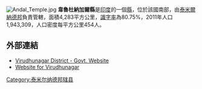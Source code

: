 [[Image:Andal_Temple.jpg|right]]
'''韋魯杜納加爾縣'''是[[印度|印度]]的一個[[縣|縣]]，位於該國南部，由[[泰米爾納德邦|泰米爾納德邦]]負責管轄，面積4,283平方公里，[[識字率|識字率]]為80.75%，2011年人口1,943,309，人口密度每平方公里454人。

==外部連結==
*[https://web.archive.org/web/20190514153823/http://www.virudhunagar.tn.nic.in/ Virudhunagar District - Govt. Website]
*[http://www.virudhunagar.in/ Website for Virudhunagar] {{Wayback|url=http://www.virudhunagar.in/ |date=20130801211704 }}

{{泰米尔纳德邦行政区划小作品}}
[[Category:泰米尔纳德邦辖县|Category:泰米尔纳德邦辖县]]